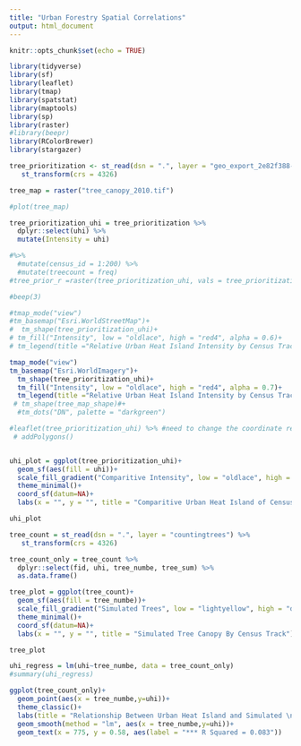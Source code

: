 ```yaml
---
title: "Urban Forestry Spatial Correlations"
output: html_document
---
```


```r
knitr::opts_chunk$set(echo = TRUE)
```



```r
library(tidyverse)
library(sf)
library(leaflet)
library(tmap)
library(spatstat)
library(maptools)
library(sp)
library(raster)
#library(beepr)
library(RColorBrewer)
library(stargazer)

```

```r
tree_prioritization <- st_read(dsn = ".", layer = "geo_export_2e82f388-c013-45a0-bb25-522154013165") %>% 
   st_transform(crs = 4326)

tree_map = raster("tree_canopy_2010.tif") 

```


```r
#plot(tree_map)

tree_prioritization_uhi = tree_prioritization %>% 
  dplyr::select(uhi) %>% 
  mutate(Intensity = uhi)

#%>% 
  #mutate(census_id = 1:200) %>% 
  #mutate(treecount = freq)
#tree_prior_r =raster(tree_prioritization_uhi, vals = tree_prioritization$uhi)

#beep(3)
```

```r
#tmap_mode("view")
#tm_basemap("Esri.WorldStreetMap")+
#  tm_shape(tree_prioritization_uhi)+
# tm_fill("Intensity", low = "oldlace", high = "red4", alpha = 0.6)+
# tm_legend(title ="Relative Urban Heat Island Intensity by Census Tract")
```


```r
tmap_mode("view")
tm_basemap("Esri.WorldImagery")+
  tm_shape(tree_prioritization_uhi)+
  tm_fill("Intensity", low = "oldlace", high = "red4", alpha = 0.7)+
  tm_legend(title ="Relative Urban Heat Island Intensity by Census Tract")
 # tm_shape(tree_map_shape)#+
  #tm_dots("DN", palette = "darkgreen")
```

```r
#leaflet(tree_prioritization_uhi) %>% #need to change the coordinate reference system to match
 # addPolygons()


uhi_plot = ggplot(tree_prioritization_uhi)+
  geom_sf(aes(fill = uhi))+
  scale_fill_gradient("Comparitive Intensity", low = "oldlace", high = "red4")+
  theme_minimal()+
  coord_sf(datum=NA)+
  labs(x = "", y = "", title = "Comparitive Urban Heat Island of Census \nTracks Based off Land Surface Temperature")

uhi_plot
```



```r
tree_count = st_read(dsn = ".", layer = "countingtrees") %>% 
   st_transform(crs = 4326)

tree_count_only = tree_count %>% 
  dplyr::select(fid, uhi, tree_numbe, tree_sum) %>% 
  as.data.frame()
```



```r
tree_plot = ggplot(tree_count)+
  geom_sf(aes(fill = tree_numbe))+
  scale_fill_gradient("Simulated Trees", low = "lightyellow", high = "darkgreen")+
  theme_minimal()+
  coord_sf(datum=NA)+
  labs(x = "", y = "", title = "Simulated Tree Canopy By Census Track")

tree_plot

```

```r
uhi_regress = lm(uhi~tree_numbe, data = tree_count_only)
#summary(uhi_regress)

ggplot(tree_count_only)+
  geom_point(aes(x = tree_numbe,y=uhi))+
  theme_classic()+
  labs(title = "Relationship Between Urban Heat Island and Simulated \nTree Canopy by Austin Census Tract", y = "Comparitive Land Surface Temperature Intensity", x = "Simulated Tree Count")+
  geom_smooth(method = "lm", aes(x = tree_numbe,y=uhi))+
  geom_text(x = 775, y = 0.58, aes(label = "*** R Squared = 0.083"))

```


